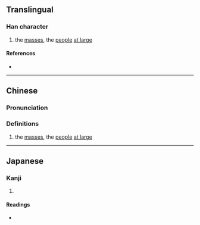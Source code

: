 {{character info/new}}
==Translingual==

===Han character===
{{Han char|rn=9|rad=人|as=10|sn=12|four=24241|canj=OTSJ|ids=⿰亻茸}}

# the [[masses]], the [[people]] [[at large]]

====References====
* {{Han ref|kx=0112.210|dkj=00941|dj=0240.070|hdz=10200.070|uh=5087|ud=20615|bh=D85F|bd=55391}}

----

==Chinese==
{{zh-forms}}

===Pronunciation===
{{zh-pron
|m=rǒng
|c=jung5
|mc=
|oc=
|ma=
|cat=n
}}

===Definitions===
{{zh-hanzi}}

# the [[masses]], the [[people]] [[at large]]

----

==Japanese==

===Kanji===
{{ja-kanji|grade=|rs=人10}}

# {{rfdef|ja|sort=人10}}

====Readings====
* {{ja-readings|on=[[じょう]] (jō), [[にゅ]] (nyu)|kun=[[おおい]] (ooi)}}